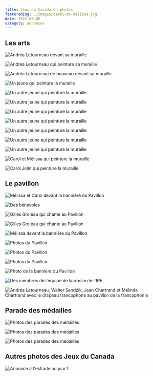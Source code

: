 ```yaml
---
title: Jeux du Canada en photos
featuredImg: ./images/carol-et-melissa.jpg
date: 2022-08-08
category: annonces
---
```

<h2 className="pt-5">Les arts</h2>
<div className="row">
<div className="col-md-4 my-3">

![Andréa Letourneau devant sa muraille](./images/andrea.jpg)
</div>
<div className="col-md-4 my-3">

![Andréa Letourneau qui peinture sa muraille](./images/andrea-2.jpg)
</div>
<div className="col-md-4 my-3">

![Andréa Letourneau de nouveau devant sa muraille](./images/andrea-4.jpg)
</div>
<div className="col-md-4 my-3">

![Un jeune qui peinture la muraille](./images/arts.jpg)
</div>
<div className="col-md-4 my-3"></div>

<div className="col-md-4 my-3">

![Un autre jeune qui peinture la muraille](./images/arts-1.jpg)
</div>
<div className="col-md-4 my-3">

![Un autre jeune qui peinture la muraille](./images/arts-3.jpg)
</div>
<div className="col-md-4 my-3">

![Un autre jeune qui peinture la muraille](./images/arts-2.jpg)
</div>
<div className="col-md-4 my-3">

![Un autre jeune qui peinture la muraille](./images/arts-4.jpg)
</div>
<div className="col-md-4 my-3"></div>
<div className="col-md-4 my-3">

![Un autre jeune qui peinture la muraille](./images/arts-5.jpg)
</div>
<div className="col-md-4 my-3">

![Un autre jeune qui peinture la muraille](./images/arts-6.jpg)
</div>
<div className="col-md-4 my-3">

![Un autre jeune qui peinture la muraille](./images/arts-7.jpg)
</div>
<div className="col-md-4 my-3">

![Carol et Mélissa qui peinture la muraille](./images/carol-et-melissa.jpg)
</div>
<div className="col-md-4 my-3">

![Carol Jolin qui peinture la muraille](./images/carol-jolin.jpg)
</div>
</div>

<h2 className="pt-5">Le pavillon</h2>
<div className="row">
<div className="col-md-4 my-3">

![Mélissa et Carol devant la bannière du Pavillon](./images/assemblee-francophonie.jpg)
</div>
<div className="col-md-4 my-3">

![Des bénévoles](./images/benevoles.jpg)
</div>
<div className="col-md-4 my-3">

![Gilles Groleau qui chante au Pavillon](./images/gilles-groleau.jpg)
</div>
<div className="col-md-4 my-3">

![Gilles Groleau qui chante au Pavillon](./images/gilles-groleau-2.jpg)
</div>
<div className="col-md-4 my-3">

![Mélissa devant la bannière du Pavillon](./images/melissa.jpg)
</div>
<div className="col-md-4 my-3"></div>
<div className="col-md-4 my-3"></div>
<div className="col-md-4 my-3">

![Photos du Pavillon](./images/pavillon.jpg)
</div>
<div className="col-md-4 my-3">

![Photos du Pavillon](./images/pavillon-2.jpg)
</div>
<div className="col-md-4 my-3">

![Photos du Pavillon](./images/pavillon-3.jpg)
</div>
<div className="col-md-4 my-3">

![Photo de la bannière du Pavillon](./images/pavillon-4.jpg)
</div>
<div className="col-md-4 my-3">

![Des membres de l'équipe de lacrosse de l'IPE](./images/pei-lacrosse.jpg)
</div>
<div className="col-md-4 my-3">

![Andréa Letourneau, Walter Sendzik, Jean Chartrand et Mélinda Chartrand avec le drapeau francophone au pavillon de la francophonie](./images/walter-sendzik.jpg)
</div>
</div>

<h2 className="pt-5">Parade des médailles</h2>
<div className="row">
<div className="col-md-4 my-3">

![Photos des parades des médailles](./images/parade-des-medailles-1.jpg)
</div>
<div className="col-md-4 my-3">

![Photos des parades des médailles](./images/parade-des-medailles-2.jpg)
</div>
<div className="col-md-4 my-3">

![Photos des parades des médailles](./images/parade-des-medailles-3.jpg)
</div>
</div>

<h2 className="pt-5">Autres photos des Jeux du Canada</h2>
<div className="row">
<div className="col-md-4 my-3">

![Annonce à l'estrade au jour 1](./images/estrade-jour-1.jpg)
</div>
</div>